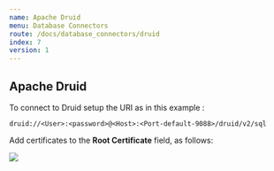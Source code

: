 ```yaml
---
name: Apache Druid
menu: Database Connectors 
route: /docs/database_connectors/druid
index: 7
version: 1
---
```


Apache Druid
-------------

To connect to Druid setup the URI as in this example : 

```
druid://<User>:<password>@<Host>:<Port-default-9088>/druid/v2/sql
```

Add certificates to the **Root Certificate** field, as follows:

<img src="/images/root-cert-example.png" /> 